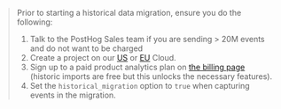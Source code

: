 > Prior to starting a historical data migration, ensure you do the following:
> 1. Talk to the PostHog Sales team if you are sending > 20M events and do not want to be charged
> 2. Create a project on our [US](https://us.posthog.com/signup) or [EU](https://eu.posthog.com/signup) Cloud.
> 3. Sign up to a paid product analytics plan on [the billing page](https://us.posthog.com/organization/billing) (historic imports are free but this unlocks the necessary features).
> 4. Set the `historical_migration` option to `true` when capturing events in the migration.
